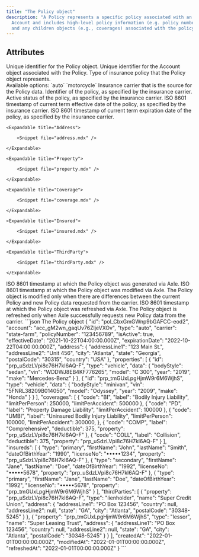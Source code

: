```yaml
---
title: "The Policy object"
description: "A Policy represents a specific policy associated with an
  Account and includes high-level policy information (e.g. policy number)
  and any children objects (e.g., coverages) associated with the policy."
---
```


## Attributes

<ParamField body="id" type="string" required>
  Unique identifier for the Policy object.
</ParamField>

<ParamField body="account" type="string" required>
  Unique identifier for the Account object associated with the Policy.
</ParamField>

<ParamField body="type" type="string" required >
  Type of insurance policy that the Policy object represents.
  <br>Available options: `auto` `motorcycle`
</ParamField>

<ParamField body="carrier" type="string" required>
  Insurance carrier that is the source for the Policy data.
</ParamField>

<ParamField body="policyNumber" type="string" required>
  Identifier of the policy, as specified by the insurance carrier.
</ParamField>

<ParamField body="isActive" type="boolean" required>
  Active status of the policy, as specified by the insurance carrier.
</ParamField>

<ParamField body="effectiveDate" type="string" required>
  ISO 8601 timestamp of current term effective date of the policy, as specified
  by the insurance carrier.
</ParamField>

<ParamField body="expirationDate" type="string" required>
  ISO 8601 timestamp of current term expiration date of the policy, as specified
  by the insurance carrier.
</ParamField>

<ParamField body="address" type="Address" >

    <Expandable title="Address">

        <Snippet file="address.mdx" />

    </Expandable>

</ParamField>

<ParamField body="properties" type="array[Property]" >

    <Expandable title="Property">

        <Snippet file="property.mdx" />

    </Expandable>

</ParamField>

<ParamField body="coverages" type="array[Coverage]" >

    <Expandable title="Coverage">

        <Snippet file="coverage.mdx" />

    </Expandable>

</ParamField>

<ParamField body="insured" type="array[Insured]" >

    <Expandable title="Insured">

        <Snippet file="insured.mdx" />

    </Expandable>

</ParamField>

<ParamField body="thirdParties" type="array[ThirdParty]" >

    <Expandable title="ThirdParty">

        <Snippet file="thirdParty.mdx" />

    </Expandable>

</ParamField>

<ParamField body="createdAt" type="string" required>
  ISO 8601 timestamp at which the Policy object was generated via Axle.
</ParamField>

<ParamField body="modifiedAt" type="string" required>
  ISO 8601 timestamp at which the Policy object was modified via Axle. The
  Policy object is modified only when there are differences between the current
  Policy and new Policy data requested from the carrier.
</ParamField>

<ParamField body="refreshedAt" type="string" required>
  ISO 8601 timestamp at which the Policy object was refreshed via Axle. The
  Policy object is refreshed only when Axle successfully requests new Policy
  data from the carrier.
</ParamField>

<RequestExample>
```json The Policy object
{
  "id": "pol_CbxGmGWnp9bGAFCC-eod2",
  "account": "acc_gM2wn_gaqUv76ZljeVXOv",
  "type": "auto",
  "carrier": "state-farm",
  "policyNumber": "123456789",
  "isActive": true,
  "effectiveDate": "2021-10-22T04:00:00.000Z",
  "expirationDate": "2022-10-22T04:00:00.000Z",
  "address": {
    "addressLine1": "123 Main St.",
    "addressLine2": "Unit 456",
    "city": "Atlanta",
    "state": "Georgia",
    "postalCode": "30315",
    "country": "USA"
  },
  "properties": [
    {
      "id": "prp_uSdzLVpi8c76H7kl6AQ-F",
      "type": "vehicle",
      "data": {
        "bodyStyle": "sedan",
        "vin": "WDDWJ8EB4KF776265",
        "model": "C 300",
        "year": "2019",
        "make": "Mercedes-Benz"
      }
    },
    {
      "id": "prp_tmGUxLpgHjmW9r6M6WjhS",
      "type": "vehicle",
      "data": {
        "bodyStyle": "minivan",
        "vin": "5FNRL38209B014050",
        "model": "Odyssey",
        "year": "2009",
        "make": "Honda"
      }
    }
  ],
  "coverages": [
    { 
      "code": "BI",
      "label": "Bodily Injury Liability",
      "limitPerPerson": 250000,
      "limitPerAccident": 500000
    },
    {
      "code": "PD",
      "label": "Property Damage Liability",
      "limitPerAccident": 100000
    },
    {
      "code": "UMBI",
      "label": "Uninsured Bodily Injury Liability",
      "limitPerPerson": 100000,
      "limitPerAccident": 300000, 
    },
    {
      "code": "COMP",
      "label": "Comprehensive",
      "deductible": 375,
      "property": "prp_uSdzLVpi8c76H7kl6AQ-F"
    },
    {
      "code": "COLL",
      "label": "Collision",
      "deductible": 375,
      "property": "prp_uSdzLVpi8c76H7kl6AQ-F"
    }
  ],
  "insureds": [
    {
      "type": "primary",
      "firstName": "John",
      "lastName": "Smith",
      "dateOfBirthYear": "1990",
      "licenseNo": "•••••1234",
      "property": "prp_uSdzLVpi8c76H7kl6AQ-F"
    },
    {
      "type": "secondary",
      "firstName": "Jane",
      "lastName": "Doe",
      "dateOfBirthYear": "1992",
      "licenseNo": "•••••5678",
      "property": "prp_uSdzLVpi8c76H7kl6AQ-F"
    },
    {
      "type": "primary",
      "firstName": "Jane",
      "lastName": "Doe",
      "dateOfBirthYear": "1992",
      "licenseNo": "•••••5678",
      "property": "prp_tmGUxLpgHjmW9r6M6WjhS"
    }
  ],
  "thirdParties": [
    {
      "property": "prp_uSdzLVpi8c76H7kl6AQ-F",
      "type": "lienholder",
      "name": "Super Credit Union",
      "address": {
        "addressLine1": "PO Box 123456",
        "country": null,
        "addressLine2": null,
        "state": "GA",
        "city": "Atlanta",
        "postalCode": "30348-5245"
      }
    },
    {
      "property": "prp_tmGUxLpgHjmW9r6M6WjhS",
      "type": "lessor",
      "name": "Super Leasing Trust",
      "address": {
        "addressLine1": "PO Box 123456",
        "country": null,
        "addressLine2": null,
        "state": "GA",
        "city": "Atlanta",
        "postalCode": "30348-5245"
      }
    }
  ],
  "createdAt": "2022-01-01T00:00:00.000Z",
  "modifiedAt": "2022-01-01T00:00:00.000Z",
  "refreshedAt": "2022-01-01T00:00:00.000Z"
}
```
</RequestExample>
